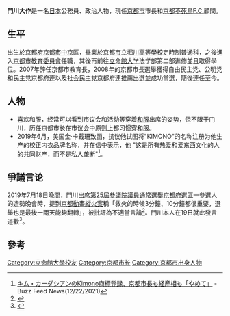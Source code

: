 {{expand|time=2017-06-09T10:14:38+00:00}}
{{Infobox Officeholder
|name= 門川 大作
|original_name=
|image= Jidai Matsuri 2009 029.jpg
|caption =京都市長門川大作（左）與京都府知事[[山田啟二|山田啟二]]（右），2009年
|office = [[File:Flag_of_Kyoto_City.svg|22px]]第35-38任京都府[[京都市|京都市]]市長
|term_start = 2008年2月26日
|term_end = 
|predecessor = {{link-ja|桝本賴兼|桝本頼兼}}
|successor = 
|birth_date = {{birth date and age|1950|11|23}}
|birth_place = {{JPN}}[[京都府|京都府]][[京都市|京都市]][[中京区|中京区]]
|death_date =
|death_place =
|party = [[無党籍|無党籍]]
|otherparty = 
|spouse =
|alma_mater = [[立命館大学|立命館大学]]法学部第二部
|occupation = 
|website =[http://www.kyoto-daisakusen.jp 官方網站]
}}
'''門川大作'''{{BD|1950年|11月23日|||}}是一名[[日本|日本]]公務員、政治人物，現任[[京都市|京都市]]市長和[[京都不死鳥F.C.|京都不死鳥F.C.]]顧問。

==生平==
出生於[[京都府|京都府]][[京都市|京都市]][[中京區|中京區]]，畢業於[[京都市|京都市]][[立堀川高等學校|立堀川高等學校]]定時制普通科，之後進入[[京都市教育委員會|京都市教育委員會]]任職，其後再前往[[立命館大学|立命館大学]]法学部第二部進修並且取得學位。2007年辞任京都市教育長，2008年的京都市長選舉獲得自由民主党、公明党和民主党京都府連以及社会民主党京都府連推薦出選並成功當選，隨後連任至今。

== 人物 ==
*喜欢和服，经常可以看到市议会和活动等穿着[[和服|和服]]出席的姿势，但不限于门川，历任京都市长在市议会中原则上都习惯穿和服。
*2019年6月，美国金·卡戴珊致函，抗议他试图将"KIMONO"的名称注册为他生产的校正内衣品牌名称，并在信中表示，他 "这是所有热爱和爱东西文化的人的共同财产，而不是私人垄断"<ref>[https://www.buzzfeed.com/jp/yoshihirokando/kim-kyoto キム・カーダシアンのKimono商標登録、京都市長も経産相も「やめて」] - Buzz Feed News(12/22/2021)</ref>。

== 爭議言论 ==
2019年7月18日晚間，門川出席[[第25屆日本參議院議員通常選舉|第25屆參議院議員通常選舉]][[京都府選舉區|京都府選區]]一參選人的造勢晚會時，提到[[京都動畫縱火案|京都動畫縱火案]]稱「救火的時候3分鐘、10分鐘都很重要，選舉也是最後一兩天能夠翻轉」，被批評為不適當言論<ref>{{Cite web|title=京アニ火災「火事は１０分が大事、選挙は最後で逆転」と京都市長 : 京都新聞|url=https://kyoto-np.jp/top/article/20190718000182|accessdate=2019-07-19|work=kyoto-np.jp|archive-url=https://web.archive.org/web/20190719030330/https://kyoto-np.jp/top/article/20190718000182|archive-date=2019-07-19|dead-url=yes}}</ref>。門川本人在19日就此發言道歉<ref>{{Cite web|title=アニメ会社放火 京都市長 不適切発言で陳謝|url=https://www3.nhk.or.jp/news/html/20190719/k10011999021000.html|accessdate=2019-07-19|last=日本放送協会|work=NHKニュース|archive-url=https://web.archive.org/web/20190719082321/https://www3.nhk.or.jp/news/html/20190719/k10011999021000.html|archive-date=2019-07-19|dead-url=yes}}</ref>。

== 參考 ==
{{reflist}}

{{日本政令指定都市市長}}

{{DEFAULTSORT:Kadokawa Daisaku}}
[[Category:立命館大學校友|Category:立命館大學校友]]
[[Category:京都市长|Category:京都市长]]
[[Category:京都市出身人物|Category:京都市出身人物]]